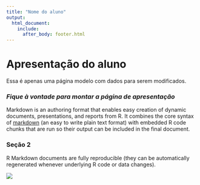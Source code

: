 ---
title: "Nome do aluno"
output: 
  html_document:
    include:
      after_body: footer.html
---

# **Apresentação do aluno**
Essa é apenas uma página modelo com dados para serem modificados. 

### *Fique à vontade para montar a página de apresentação* 

Markdown is an authoring format that enables easy creation of dynamic documents, presentations, and reports from R. It combines the core syntax of [markdown](https://daringfireball.net/projects/markdown/) (an easy to write plain text format) with embedded R code chunks that are run so their output can be included in the final document. 

### Seção 2 
R Markdown documents are fully reproducible (they can be automatically regenerated whenever underlying R code or data changes).



![](images/RMarkdownOutputFormats.png)
